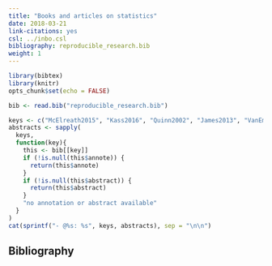 ```yaml
---
title: "Books and articles on statistics"
date: 2018-03-21
link-citations: yes
csl: ../inbo.csl
bibliography: reproducible_research.bib
weight: 1
---
```


```r
library(bibtex)
library(knitr)
opts_chunk$set(echo = FALSE)
```

```r
bib <- read.bib("reproducible_research.bib")
```

```r
keys <- c("McElreath2015", "Kass2016", "Quinn2002", "James2013", "VanEmden2008", "Agresti2002a", "VanBelle2008", "Grolemund2016", "Baddeley2015", "Hobbs2015", "Zuur2017", "Zuur2010", "Kelleher2011", "Lohr2010", "Zuur2009c", "Zuur2016", "Gelman2007b", "Lindenmayer2010d", "Bolker2008a")
abstracts <- sapply(
  keys, 
  function(key){
    this <- bib[[key]]
    if (!is.null(this$annote)) {
      return(this$annote)
    }
    if (!is.null(this$abstract)) {
      return(this$abstract)
    }
    "no annotation or abstract available"
  }
)
cat(sprintf("- @%s: %s", keys, abstracts), sep = "\n\n")
```

## Bibliography
